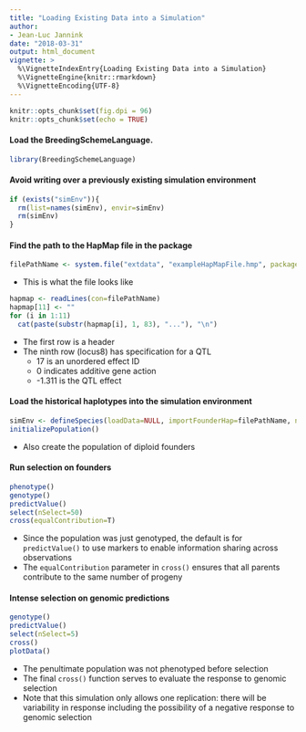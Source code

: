 ```yaml
---
title: "Loading Existing Data into a Simulation"
author: 
- Jean-Luc Jannink
date: "2018-03-31"
output: html_document
vignette: >
  %\VignetteIndexEntry{Loading Existing Data into a Simulation}
  %\VignetteEngine{knitr::rmarkdown}
  %\VignetteEncoding{UTF-8}
---
```


```r
knitr::opts_chunk$set(fig.dpi = 96)
knitr::opts_chunk$set(echo = TRUE)
```

#### Load the BreedingSchemeLanguage.

```r
library(BreedingSchemeLanguage)
```

#### Avoid writing over a previously existing simulation environment

```r
if (exists("simEnv")){
  rm(list=names(simEnv), envir=simEnv)
  rm(simEnv)
}
```

#### Find the path to the HapMap file in the package

```r
filePathName <- system.file("extdata", "exampleHapMapFile.hmp", package = "BreedingSchemeLanguage")
```

* This is what the file looks like
```r
hapmap <- readLines(con=filePathName)
hapmap[11] <- ""
for (i in 1:11)
  cat(paste(substr(hapmap[i], 1, 83), "..."), "\n")
```

* The first row is a header
* The ninth row (locus8) has specification for a QTL
    + 17 is an unordered effect ID
    + 0 indicates additive gene action
    + -1.311 is the QTL effect
    
#### Load the historical haplotypes into the simulation environment

```r
simEnv <- defineSpecies(loadData=NULL, importFounderHap=filePathName, nChr=5, lengthChr=100, nMarkers=300)
initializePopulation()
```

* Also create the population of diploid founders

#### Run selection on founders

```r
phenotype()
genotype()
predictValue()
select(nSelect=50)
cross(equalContribution=T)
```

* Since the population was just genotyped, the default is for `predictValue()` to use markers to enable information sharing across observations
* The `equalContribution` parameter in `cross()` ensures that all parents contribute to the same number of progeny

#### Intense selection on genomic predictions

```r
genotype()
predictValue()
select(nSelect=5)
cross()
plotData()
```

* The penultimate population was not phenotyped before selection
* The final `cross()` function serves to evaluate the response to genomic selection
* Note that this simulation only allows one replication: there will be variability in response including the possibility of a negative response to genomic selection